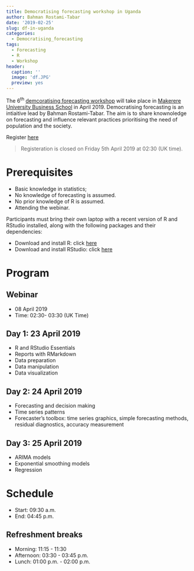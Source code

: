 ```yaml
---
title: Democratising forecasting workshop in Uganda
author: Bahman Rostami-Tabar
date: '2019-02-25'
slug: df-in-uganda
categories:
  - Democratising_forecasting
tags:
  - Forecasting
  - R
  - Workshop
header:
  caption: ''
  image: 'df.JPG'
  preview: yes
---
```


The 6^th^ [demcoratising forecasting workshop](https://www.bahmanrt.com/#democtarisingf)  will take place in [Makerere University Business School](https://mubs.ac.ug/) in April 2019.
Democratising forecasting is an intiaitive lead by Bahman Rostami-Tabar. The aim is to share knownoledge on forecasting and influence relevant practices prioritising the need of population and the society.

Register [here](https://www.eventbrite.co.uk/e/forecasting-using-r-tickets-57419969675)

>Registeration is closed on Friday 5th April 2019 at 02:30 (UK time).

# Prerequisites

- Basic knowledge in statistics;
- No knowledge of forecasting is assumed.
- No prior knowledge of R is assumed.
- Attending the webinar.

Participants must bring their own laptop with a recent version of R and RStudio installed, along with the following packages and their dependencies:

- Download and install R: click [here](https://cloud.r-project.org/)
- Download and install RStudio: click [here](https://www.rstudio.com/products/rstudio/download/#download)

# Program

## Webinar 
  - 08 April 2019
  - Time: 02:30- 03:30 (UK Time)

## Day 1: 23 April 2019

  - R and RStudio Essentials
  - Reports with RMarkdown
  - Data preparation
  - Data manipulation
  - Data visualization

## Day 2: 24 April 2019

  - Forecasting and decision making
  - Time series patterns
  - Forecaster's toolbox: time series graphics, simple forecasting methods, residual diagnostics, accuracy measurement
  
## Day 3: 25 April 2019

- ARIMA models
- Exponential smoothing models
- Regression

# Schedule

- Start: 09:30 a.m.
- End: 04:45 p.m.

## Refreshment breaks

- Morning: 11:15 - 11:30
- Afternoon: 03:30 - 03:45 p.m.
- Lunch: 01:00 p.m. - 02:00 p.m.


